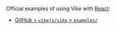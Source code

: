
<UseBatiInsteadHint featureName="React" />

Official examples of using Vike with [React](https://reactjs.org/):
 - [GitHub > `vikejs/vike` > `examples/`](https://github.com/vikejs/vike/tree/main/examples)
